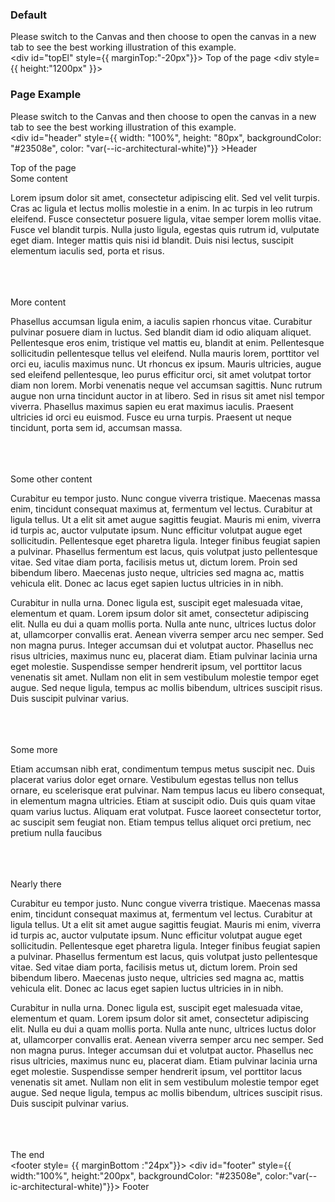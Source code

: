 

<Description markdown={readme}></Description>

<Meta title="React Components/Back to top" component={IcBackToTop} />

### Default
Please switch to the Canvas and then choose to open the canvas in a new tab to see the best working illustration of this example.
<Canvas>  
  <Story name="Default" >
    <div id="topEl" style={{ marginTop:"-20px"}}>
      <IcTypography variant="h2">Top of the page</IcTypography>
    </div>
    <div style={{ height:"1200px" }}></div>
    <IcBackToTop target="topEl"></IcBackToTop>
  </Story>
</Canvas> 

### Page Example
Please switch to the Canvas and then choose to open the canvas in a new tab to see the best working illustration of this example.
<Canvas>  
  <Story name="Page Example" >
    <div id="header" style={{ width: "100%", height: "80px", backgroundColor: "#23508e", color: "var(--ic-architectural-white)"}} ><IcTypography variant="h1">Header</IcTypography></div>
    <div id="topPageEl">
      <IcTypography variant="h2">Top of the page</IcTypography>
    </div>
    <IcTypography variant="h3">Some content</IcTypography>
    <p>Lorem ipsum dolor sit amet, consectetur adipiscing elit. Sed vel velit turpis. Cras ac ligula et lectus mollis molestie in a enim. In ac turpis in leo rutrum eleifend. Fusce consectetur posuere ligula, vitae semper lorem mollis vitae. Fusce vel blandit turpis. Nulla justo ligula, egestas quis rutrum id, vulputate eget diam. Integer mattis quis nisi id blandit. Duis nisi lectus, suscipit elementum iaculis sed, porta et risus.</p>
    <br />
    <br />
    <br />
    <IcTypography variant="h3">More content</IcTypography>
    <p>Phasellus accumsan ligula enim, a iaculis sapien rhoncus vitae. Curabitur pulvinar posuere diam in luctus. Sed blandit diam id odio aliquam aliquet. Pellentesque eros enim, tristique vel mattis eu, blandit at enim. Pellentesque sollicitudin pellentesque tellus vel eleifend. Nulla mauris lorem, porttitor vel orci eu, iaculis maximus nunc. Ut rhoncus ex ipsum. Mauris ultricies, augue sed eleifend pellentesque, leo purus efficitur orci, sit amet volutpat tortor diam non lorem. Morbi venenatis neque vel accumsan sagittis. Nunc rutrum augue non urna tincidunt auctor in at libero. Sed in risus sit amet nisl tempor viverra. Phasellus maximus sapien eu erat maximus iaculis. Praesent ultricies id orci eu euismod. Fusce eu urna turpis. Praesent ut neque tincidunt, porta sem id, accumsan massa.</p>
    <br />
    <br />
    <br />
    <IcTypography variant="h3">Some other content</IcTypography>
    <p>Curabitur eu tempor justo. Nunc congue viverra tristique. Maecenas massa enim, tincidunt consequat maximus at, fermentum vel lectus. Curabitur at ligula tellus. Ut a elit sit amet augue sagittis feugiat. Mauris mi enim, viverra id turpis ac, auctor vulputate ipsum. Nunc efficitur volutpat augue eget sollicitudin. Pellentesque eget pharetra ligula. Integer finibus feugiat sapien a pulvinar. Phasellus fermentum est lacus, quis volutpat justo pellentesque vitae. Sed vitae diam porta, facilisis metus ut, dictum lorem. Proin sed bibendum libero. Maecenas justo neque, ultricies sed magna ac, mattis vehicula elit. Donec ac lacus eget sapien luctus ultricies in in nibh.</p>
    <p>Curabitur in nulla urna. Donec ligula est, suscipit eget malesuada vitae, elementum et quam. Lorem ipsum dolor sit amet, consectetur adipiscing elit. Nulla eu dui a quam mollis porta. Nulla ante nunc, ultrices luctus dolor at, ullamcorper convallis erat. Aenean viverra semper arcu nec semper. Sed non magna purus. Integer accumsan dui et volutpat auctor. Phasellus nec risus ultricies, maximus nunc eu, placerat diam. Etiam pulvinar lacinia urna eget molestie. Suspendisse semper hendrerit ipsum, vel porttitor lacus venenatis sit amet. Nullam non elit in sem vestibulum molestie tempor eget augue. Sed neque ligula, tempus ac mollis bibendum, ultrices suscipit risus. Duis suscipit pulvinar varius.</p>
    <br />
    <br />
    <br />
    <IcTypography variant="h3">Some more</IcTypography>
    <p>Etiam accumsan nibh erat, condimentum tempus metus suscipit nec. Duis placerat varius dolor eget ornare. Vestibulum egestas tellus non tellus ornare, eu scelerisque erat pulvinar. Nam tempus lacus eu libero consequat, in elementum magna ultricies. Etiam at suscipit odio. Duis quis quam vitae quam varius luctus. Aliquam erat volutpat. Fusce laoreet consectetur tortor, ac suscipit sem feugiat non. Etiam tempus tellus aliquet orci pretium, nec pretium nulla faucibus</p>
    <br />
    <br />
    <br />
    <IcTypography variant="h3">Nearly there</IcTypography>
    <p>Curabitur eu tempor justo. Nunc congue viverra tristique. Maecenas massa enim, tincidunt consequat maximus at, fermentum vel lectus. Curabitur at ligula tellus. Ut a elit sit amet augue sagittis feugiat. Mauris mi enim, viverra id turpis ac, auctor vulputate ipsum. Nunc efficitur volutpat augue eget sollicitudin. Pellentesque eget pharetra ligula. Integer finibus feugiat sapien a pulvinar. Phasellus fermentum est lacus, quis volutpat justo pellentesque vitae. Sed vitae diam porta, facilisis metus ut, dictum lorem. Proin sed bibendum libero. Maecenas justo neque, ultricies sed magna ac, mattis vehicula elit. Donec ac lacus eget sapien luctus ultricies in in nibh.</p>
    <p>Curabitur in nulla urna. Donec ligula est, suscipit eget malesuada vitae, elementum et quam. Lorem ipsum dolor sit amet, consectetur adipiscing elit. Nulla eu dui a quam mollis porta. Nulla ante nunc, ultrices luctus dolor at, ullamcorper convallis erat. Aenean viverra semper arcu nec semper. Sed non magna purus. Integer accumsan dui et volutpat auctor. Phasellus nec risus ultricies, maximus nunc eu, placerat diam. Etiam pulvinar lacinia urna eget molestie. Suspendisse semper hendrerit ipsum, vel porttitor lacus venenatis sit amet. Nullam non elit in sem vestibulum molestie tempor eget augue. Sed neque ligula, tempus ac mollis bibendum, ultrices suscipit risus. Duis suscipit pulvinar varius.</p>
    <br />
    <br />
    <br />
    <IcTypography variant="h3">The end</IcTypography>
    <br />
    <IcBackToTop target="topPageEl"></IcBackToTop>
    <footer style= {{ marginBottom :"24px"}}>
      <div id="footer" style={{ width:"100%", height:"200px", backgroundColor: "#23508e", color:"var(--ic-architectural-white)"}}>
        <IcTypography variant="h3">Footer</IcTypography>
      </div>
    </footer>
    <IcClassificationBanner
      classification="official"
    ></IcClassificationBanner>        
  </Story>
</Canvas> 


